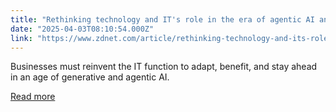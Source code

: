```yaml
---
title: "Rethinking technology and IT's role in the era of agentic AI and digital labor"
date: "2025-04-03T08:10:54.000Z"
link: "https://www.zdnet.com/article/rethinking-technology-and-its-role-in-the-era-of-agentic-ai-and-digital-labor/"
---
```


Businesses must reinvent the IT function to adapt, benefit, and stay ahead in an age of generative and agentic AI.

[Read more](https://www.zdnet.com/article/rethinking-technology-and-its-role-in-the-era-of-agentic-ai-and-digital-labor/)

